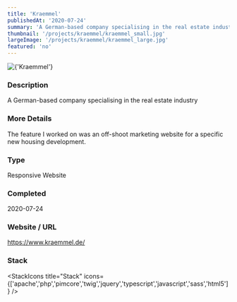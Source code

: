 ```yaml
---
title: 'Kraemmel'
publishedAt: '2020-07-24'
summary: 'A German-based company specialising in the real estate industry'
thumbnail: '/projects/kraemmel/kraemmel_small.jpg'
largeImage: '/projects/kraemmel/kraemmel_large.jpg'
featured: 'no'
---
```


<div className="relative w-full h-[400px] sm:h-[600px] md:h-[760px] lg:h-[920px]">
  <Image
    alt={'Kraemmel'}
    src={'/projects/kraemmel/kraemmel.jpg'}
    sizes="(max-width: 640px) 100%, 100%"
    fill={true}
    priority
    style={{
      objectFit: 'contain'
    }}
  />
</div>

### Description

A German-based company specialising in the real estate industry

### More Details

The feature I worked on was an off-shoot marketing website for a specific new housing development.

### Type

Responsive Website


### Completed
2020-07-24

### Website / URL
https://www.kraemmel.de/


### Stack

<StackIcons
  title="Stack"
  icons={['apache','php','pimcore','twig','jquery','typescript','javascript','sass','html5']}
  />
